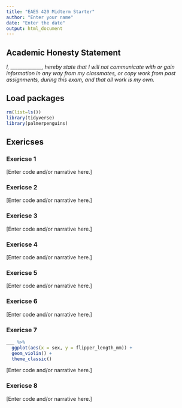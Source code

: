 ```yaml
---
title: "EAES 420 Midterm Starter"
author: "Enter your name"
date: "Enter the date"
output: html_document
---
```


## Academic Honesty Statement

*I, \_\_\_\_\_\_\_\_\_\_\_\_\_, hereby state that I will not communicate with or gain information in any way from my classmates, or copy work from past assignments, during this exam, and that all work is my own.*

## Load packages

```r
rm(list=ls())
library(tidyverse)
library(palmerpenguins)
```

## Exericses

### Exericse 1

[Enter code and/or narrative here.]

### Exericse 2

[Enter code and/or narrative here.]

### Exericse 3

[Enter code and/or narrative here.]

### Exericse 4

[Enter code and/or narrative here.]

### Exericse 5

[Enter code and/or narrative here.]

### Exericse 6

[Enter code and/or narrative here.]

### Exericse 7

```r
___ %>% 
  ggplot(aes(x = sex, y = flipper_length_mm)) +
  geom_violin() +
  theme_classic()
```

[Enter code and/or narrative here.]

### Exericse 8

[Enter code and/or narrative here.]
